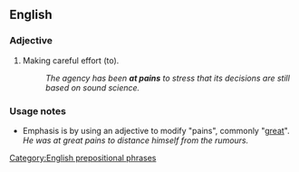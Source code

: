 ==English==

===Adjective===
{{en-adj|[pos=[[at]] [[pains]]}}

# {{idiom|with infinitive}} Making careful effort (to).
#:''The agency has been '''at pains''' to stress that its decisions are still based on sound science.''

===Usage notes===
* Emphasis is by using an adjective to modify "pains", commonly "[[great]]". ''He was at great pains to distance himself from the rumours.''

[[Category:English prepositional phrases]]